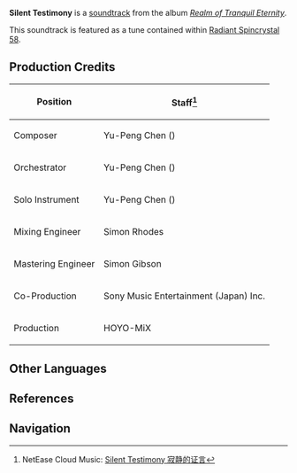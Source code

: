 {{Soundtrack Infobox
|title          =
|image          = Realm of Tranquil Eternity.jpg
|album          = Realm of Tranquil Eternity
|disc           = 2
|number         = 38
|featured       =
|featured2      =
|featured3      =
|featured_disc  =
|featured_disc2 =
|featured_disc3 =
|youtube_id     = 9xtAKakzZDs
|youtube_time   = 793
|spotify_id     = 3bALJlVcv2wgFEWeTNKO86
|played_in      = Araumi; Kannazuka
|during         = [[Araumi]], [[Kannazuka]]
|domain         =
|previous       = Scarred Island
|next           = Soul of Soulless Conditions
}}
'''Silent Testimony''' is a [[soundtrack]] from the album ''[[Realm of Tranquil Eternity]]''.

This soundtrack is featured as a tune contained within [[Radiant Spincrystal 58]].

==Production Credits==
{| class="wikitable" style="text-align:left; height:0.5em"
! Position
! Staff<ref>NetEase Cloud Music: [https://music.163.com/#/song?id=1879098416 Silent Testimony 寂静的证言]</ref>
|-
! Composer
| Yu-Peng Chen ({{Lang|zh=陈致逸|mini=1}})
|-
! Orchestrator
| Yu-Peng Chen ({{Lang|zh=陈致逸|mini=1}})
|-
! Solo Instrument
| Yu-Peng Chen ({{Lang|zh=陈致逸|mini=1}})
|-
! Mixing Engineer
| Simon Rhodes
|-
! Mastering Engineer
| Simon Gibson
|-
! Co-Production
| Sony Music Entertainment (Japan) Inc.
|-
! Production
| HOYO-MiX
|}

==Other Languages==
{{Other Languages
|default_hidden = 1
|en      = Silent Testimony
|zhs     = 寂静的证言
|zhs_rm  = Jìjìng de Zhèngyán
|zht     = 寂靜的證言
|zht_rm  = Jìjìng de Zhèngyán
|ja      = 静まった証言
|ja_rm   = Shizumatta Shougen
|ko      = Silent Testimony<ref name="RS">{{Ref/Item|Radiant Spincrystal 58|note=Korean, Spanish, French, Russian, Thai, Vietnamese, German, Indonesian, Portuguese}}</ref>
|es      = Silent Testimony<ref name="RS" />
|fr      = Silent Testimony<ref name="RS" />
|ru      = Silent Testimony<ref name="RS" />
|th      = Silent Testimony<ref name="RS" />
|vi      = Lời Khai Tĩnh Lặng<ref name="RS" />
|de      = Silent Testimony<ref name="RS" />
|id      = Silent Testimony<ref name="RS" />
|pt      = Silent Testimony<ref name="RS" />
}}

==References==
{{Reflist}}

==Navigation==
{{Soundtrack Navbox|Realm of Tranquil Eternity}}